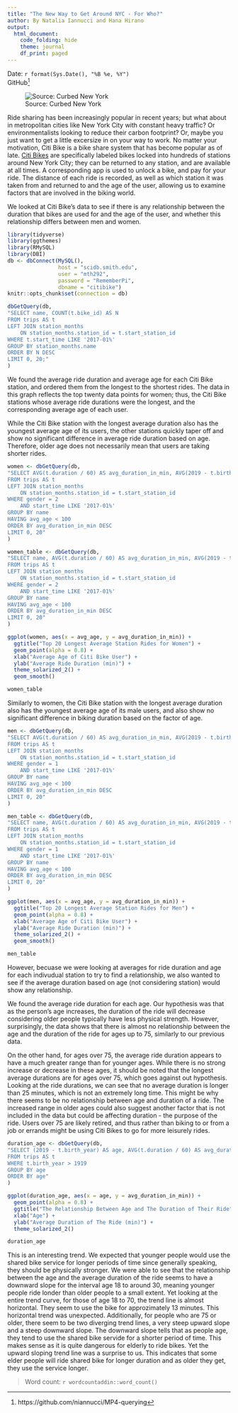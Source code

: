 ```yaml
---
title: "The New Way to Get Around NYC - For Who?"
author: By Natalia Iannucci and Hana Hirano
output: 
  html_document:
    code_folding: hide
    theme: journal
    df_print: paged
---
```

Date: `r format(Sys.Date(), "%B %e, %Y")`  
GitHub^[https://github.com/niannucci/MP4-querying] 

![Source: Curbed New York](https://cdn.vox-cdn.com/thumbor/abPMvQOI6AYVBuDmggKP7FzMppE=/0x0:3464x2309/920x613/filters:focal(1455x878:2009x1432)/cdn.vox-cdn.com/uploads/chorus_image/image/61954281/citibike.0.jpg)

Ride sharing has been increasingly popular in recent years; but what about in metropolitan cities like New York City with constant heavy traffic? Or environmentalists looking to reduce their carbon footprint? Or, maybe you just want to get a little excersize in on your way to work. No matter your motivation, Citi Bike is a bike share system that has become popular as of late. [Citi Bikes](https://www.citibikenyc.com/about) are specifically labeled bikes locked into hundreds of stations around New York City; they can be returned to any station, and are available at all times. A corresponding app is used to unlock a bike, and pay for your ride. The distance of each ride is recorded, as well as which station it was taken from and returned to and the age of the user, allowing us to examine factors that are involved in the biking world.

We looked at Citi Bike's data to see if there is any relationship between the duration that bikes are used for and the age of the user, and whether this relationship differs between men and women.

```r
library(tidyverse)
library(ggthemes)
library(RMySQL)
library(DBI)
db <- dbConnect(MySQL(), 
                host = "scidb.smith.edu", 
                user = "mth292", 
                password = "RememberPi", 
                dbname = "citibike")
knitr::opts_chunk$set(connection = db)
```

```r
dbGetQuery(db, 
"SELECT name, COUNT(t.bike_id) AS N
FROM trips AS t
LEFT JOIN station_months 
	ON station_months.station_id = t.start_station_id
WHERE t.start_time LIKE '2017-01%'
GROUP BY station_months.name
ORDER BY N DESC
LIMIT 0, 20;"
)
```


  We found the average ride duration and average age for each Citi Bike station, and ordered them from the longest to the shortest rides. The data in this graph reflects the top twenty data points for women; thus, the Citi Bike stations whose average ride durations were the longest, and the corresponding average age of each user.  
    
  While the Citi Bike station with the longest average duration also has the youngest average age of its users, the other stations quickly taper off and show no significant difference in average ride duration based on age. Therefore, older age does not necessarily mean that users are taking shorter rides.
  
```r
women <- dbGetQuery(db, 
"SELECT AVG(t.duration / 60) AS avg_duration_in_min, AVG(2019 - t.birth_year) AS avg_age, name
FROM trips AS t
LEFT JOIN station_months 
	ON station_months.station_id = t.start_station_id
WHERE gender = 2
	AND start_time LIKE '2017-01%'
GROUP BY name
HAVING avg_age < 100
ORDER BY avg_duration_in_min DESC
LIMIT 0, 20"
)
```

```r
women_table <- dbGetQuery(db, 
"SELECT name, AVG(t.duration / 60) AS avg_duration_in_min, AVG(2019 - t.birth_year) AS avg_age
FROM trips AS t
LEFT JOIN station_months 
	ON station_months.station_id = t.start_station_id
WHERE gender = 2
	AND start_time LIKE '2017-01%'
GROUP BY name
HAVING avg_age < 100
ORDER BY avg_duration_in_min DESC
LIMIT 0, 20"
)
```


```r
ggplot(women, aes(x = avg_age, y = avg_duration_in_min)) +
  ggtitle("Top 20 Longest Average Station Rides for Women") +
  geom_point(alpha = 0.8) +
  xlab("Average Age of Citi Bike User") +
  ylab("Average Ride Duration (min)") +
  theme_solarized_2() +
  geom_smooth()

women_table
```

Similarly to women, the Citi Bike station with the longest average duration also has the youngest average age of its male users, and also show no significant difference in biking duration based on the factor of age.
```r
men <- dbGetQuery(db, 
"SELECT AVG(t.duration / 60) AS avg_duration_in_min, AVG(2019 - t.birth_year) AS avg_age, name
FROM trips AS t
LEFT JOIN station_months 
	ON station_months.station_id = t.start_station_id
WHERE gender = 1
	AND start_time LIKE '2017-01%'
GROUP BY name
HAVING avg_age < 100
ORDER BY avg_duration_in_min DESC
LIMIT 0, 20"
)
```

```r
men_table <- dbGetQuery(db, 
"SELECT name, AVG(t.duration / 60) AS avg_duration_in_min, AVG(2019 - t.birth_year) AS avg_age
FROM trips AS t
LEFT JOIN station_months 
	ON station_months.station_id = t.start_station_id
WHERE gender = 1
	AND start_time LIKE '2017-01%'
GROUP BY name
HAVING avg_age < 100
ORDER BY avg_duration_in_min DESC
LIMIT 0, 20"
)
```


```r
ggplot(men, aes(x = avg_age, y = avg_duration_in_min)) +
  ggtitle("Top 20 Longest Average Station Rides for Men") +
  geom_point(alpha = 0.8) +
  xlab("Average Age of Citi Bike User") +
  ylab("Average Ride Duration (min)") +
  theme_solarized_2() +
  geom_smooth()

men_table
```


However, becuase we were looking at averages for ride duration and age for each indivudual station to try to find a relationship, we also wanted to see if the average duration based on age (not considering station) would show any relationship.

We found the average ride duration for each age. Our hypothesis was that as the person's age increases, the duration of the ride will decrease considering older people typically have less physical strength. However, surprisingly, the data shows that there is almost no relationship between the age and the duration of the ride for ages up to 75, similarly to our previous data. 

On the other hand, for ages over 75, the average ride duration appears to have a much greater range than for younger ages. While there is no strong increase or decrease in these ages, it should be noted that the longest average durations are for ages over 75, which goes against out hypothesis. Looking at the ride durations, we can see that no average duration is longer than 25 minutes, which is not an extremely long time. This might be why there seems to be no relationship between age and duration of a ride. The increased range in older ages could also suggest another factor that is not included in the data but could be affecting duration - the purpose of the ride. Users over 75 are likely retired, and thus rather than biking to or from a job or errands might be using Citi Bikes to go for more leisurely rides. 

```r
duration_age <- dbGetQuery(db, 
"SELECT (2019 - t.birth_year) AS age, AVG(t.duration / 60) AS avg_duration_in_min 
FROM trips AS t
WHERE t.birth_year > 1919
GROUP BY age
ORDER BY age"
)
```

```r
ggplot(duration_age, aes(x = age, y = avg_duration_in_min)) +
  geom_point(alpha = 0.8) +
  ggtitle("The Relationship Between Age and The Duration of Their Ride") +
  xlab("Age") +
  ylab("Average Duration of The Ride (min)") +
  theme_solarized_2()

duration_age
```

This is an interesting trend. We expected that younger people would use the shared bike service for longer periods of time since generally speaking, they should be physically stronger. We were able to see that the relationship between the age and the average duration of the ride seems to have a downward slope for the interval age 18 to around 30, meaning younger people ride londer than older people to a small extent. Yet looking at the entire trend curve, for those of age 18 to 70, the trend line is almost horizontal. They seem to use the bike for approzimately 13 minutes. This horizontal trend was unexpected. Additionally, for people who are 75 or older, there seem to be two diverging trend lines, a very steep upward slope and a steep downward slope. The downward slope tells that as people age, they tend to use the shared bike servide for a shorter period of time. This makes sense as it is quite dangerous for elderly to ride bikes. Yet the upward sloping trend line was a surprise to us. This indicates that some elder people will ride shared bike for longer duration and as older they get, they use the service longer. 

> Word count: `r wordcountaddin::word_count()`